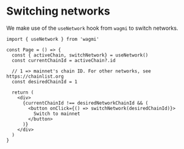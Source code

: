 
# Switching networks

We make use of the `useNetwork` hook from `wagmi` to switch networks.

```tsx
import { useNetwork } from 'wagmi'

const Page = () => {
  const { activeChain, switchNetwork} = useNetwork()
  const currentChainId = activeChain?.id

  // 1 => mainnet's chain ID. For other networks, see https://chainlist.org
  const desiredChainId = 1

  return (
    <div>
      {currentChainId !== desiredNetworkChainId && (
        <button onClick={() => switchNetwork(desiredChainId)}>
          Switch to mainnet
        </button>
      )}
    </div>
  )
}
```

